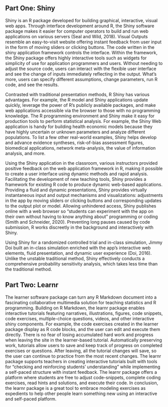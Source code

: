 ## Part One: Shiny

Shiny is an R package developed for building graphical, interactive, visual web apps. Through interface development around R, the Shiny software package makes it easier for computer operators to build and run web applications on various servers (Seal and Wild, 2018). Visual Outputs resemble an easy-to-visit website offering instant feedback from user input in the form of moving sliders or clicking buttons. The code written in the shiny application framework controls the interface. Within the framework, the Shiny package offers highly interactive tools such as widgets for simplicity of use for application programmers and users. Without needing to adjust the source code, users can interact with the flexible user interface and see the change of inputs immediately reflecting in the output. What's more, users can specify different assumptions, change parameters, run R code, and see the results.

Contrasted with traditional presentation methods, R Shiny has various advantages. For example, the R model and Shiny applications update quickly, leverage the power of R's publicly available packages, and make web applications accessible via the browser to those with no programming knowledge. The R programming environment and Shiny make it easy for production tools to perform statistical analysis. For example, the Shiny Web application is handy for building health economic models because they have highly uncertain or unknown parameters and analyze different populations. To list a few other real-world examples, Shiny helps develop and advance evidence syntheses, risk-of-bias assessment figures, biomedical applications, network meta-analysis, the value of information analysis, and more.

Using the Shiny application in the classroom, various instructors provided positive feedback on the web application framework in R, making it possible to create a user interface using dynamic methods and rapid analysis. Facilitating the development of new teaching tools, Shiny provides a framework for existing R code to produce dynamic web-based applications. Providing a fluid and dynamic presentations, Shiny provides virtually instantaneous input and output mechanisms and visualizations: adjustments in the app by moving sliders or clicking buttons and corresponding updates to the output plot or model. Allowing unhindered access, Shiny publishes online with a web browser so "students can experiment with the app on their own without having to know anything about" programming or coding (Smith and Schneider, 2020). Preventing long pauses caused by code submission, R works discreetly in the background and interactively with Shiny.

Using Shiny for a randomized controlled trial and in-class simulation, Jimmy Doi built an in-class simulation enriched with the app's interactive web elements, fluid presentation, and dynamic user experience (Doi, 2016). Unlike the unstable traditional method, Shiny effectively conducts a comprehensive probability sensitivity analysis, which takes less time than the traditional method.


## Part Two: Learnr

The learner software package can turn any R Markdown document into a fascinating collaborative multimedia solution for teaching statistics and R programming. Building on R Markdown, the learnr package enables interactive tutorials featuring narratives, illustrations, figures, code snippets, code exercises, multiple-choice questions, videos, and other interactive shiny components. For example, the code exercises created in the learner package display as R code blocks, and the user can edit and execute them directly. There is no fear of losing accumulated hard work and progress when leaving the site in the learner-based tutorial. Automatically preserving work, tutorials allow users to save and keep track of progress on completed exercises or questions. After leaving, all the tutorial changes will save, so the user can continue to practice from the most recent changes. The learnr package supports teachers in creating interactive tutorials built with tools for “checking and reinforcing students’ understanding” while implementing a self-paced structure with instant feedback. The learnr package offers a platform where students are free to adjust code-snippets, complete coding exercises, read hints and solutions, and execute their code. In conclusion, the learnr package is a great tool to embrace modeling exercises as expedients to help other people learn something new using an interactive and self-paced platform.

